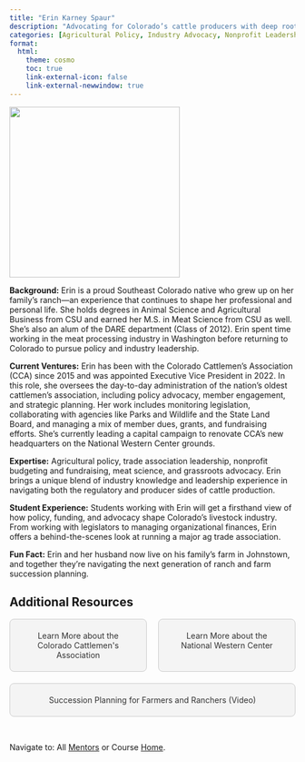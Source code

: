 ```yaml
---
title: "Erin Karney Spaur"
description: "Advocating for Colorado’s cattle producers with deep roots in ranching and policy leadership."
categories: [Agricultural Policy, Industry Advocacy, Nonprofit Leadership]
format: 
  html: 
    theme: cosmo
    toc: true
    link-external-icon: false
    link-external-newwindow: true
---
```


![](erin-karney.JPG){fig-align="left" width=300}

**Background:** Erin is a proud Southeast Colorado native who grew up on her family’s ranch—an experience that continues to shape her professional and personal life. She holds degrees in Animal Science and Agricultural Business from CSU and earned her M.S. in Meat Science from CSU as well. She’s also an alum of the DARE department (Class of 2012). Erin spent time working in the meat processing industry in Washington before returning to Colorado to pursue policy and industry leadership.

**Current Ventures:** Erin has been with the Colorado Cattlemen’s Association (CCA) since 2015 and was appointed Executive Vice President in 2022. In this role, she oversees the day-to-day administration of the nation’s oldest cattlemen’s association, including policy advocacy, member engagement, and strategic planning. Her work includes monitoring legislation, collaborating with agencies like Parks and Wildlife and the State Land Board, and managing a mix of member dues, grants, and fundraising efforts. She’s currently leading a capital campaign to renovate CCA’s new headquarters on the National Western Center grounds.

**Expertise:** Agricultural policy, trade association leadership, nonprofit budgeting and fundraising, meat science, and grassroots advocacy. Erin brings a unique blend of industry knowledge and leadership experience in navigating both the regulatory and producer sides of cattle production.

**Student Experience:** Students working with Erin will get a firsthand view of how policy, funding, and advocacy shape Colorado’s livestock industry. From working with legislators to managing organizational finances, Erin offers a behind-the-scenes look at running a major ag trade association.

**Fun Fact:** Erin and her husband now live on his family’s farm in Johnstown, and together they’re navigating the next generation of ranch and farm succession planning.

## Additional Resources

```{=html}
<div style="display: flex; justify-content: space-between; gap: 20px; flex-wrap: wrap;">

  <a href="https://www.coloradocattle.org/" target="_blank" style="flex: 1; min-width: 200px; text-align: center; padding: 20px; background: #f4f4f4; border: 1px solid #ccc; text-decoration: none; color: #333; border-radius: 8px;">
    Learn More about the Colorado Cattlemen's Association
  </a>

  <a href="https://nationalwesterncenter.com/" target="_blank" style="flex: 1; min-width: 200px; text-align: center; padding: 20px; background: #f4f4f4; border: 1px solid #ccc; text-decoration: none; color: #333; border-radius: 8px;">
    Learn More about the National Western Center
  </a>

  <a href="https://www.youtube.com/watch?v=X2vnEp7H-Ks" target="_blank" style="flex: 1; min-width: 200px; text-align: center; padding: 20px; background: #f4f4f4; border: 1px solid #ccc; text-decoration: none; color: #333; border-radius: 8px;">
    Succession Planning for Farmers and Ranchers (Video)
  </a>

</div>
```

<br>

::: footer
Navigate to: All [Mentors](../mentors.qmd) or Course [Home](https://laurenchenarides.github.io/csu-arec-224/).
:::
